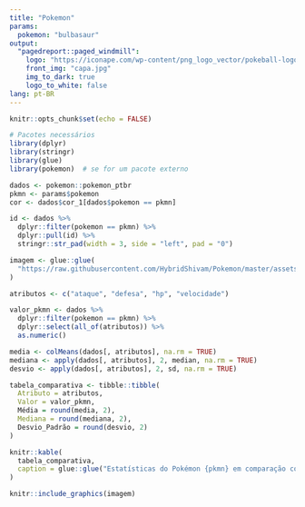 ---
title: "Pokemon"
params:
  pokemon: "bulbasaur"
output: 
  "pagedreport::paged_windmill":
    logo: "https://iconape.com/wp-content/png_logo_vector/pokeball-logo.png"
    front_img: "capa.jpg"
    img_to_dark: true
    logo_to_white: false
lang: pt-BR
---



```{r setup, include=FALSE}
knitr::opts_chunk$set(echo = FALSE)

# Pacotes necessários
library(dplyr)
library(stringr)
library(glue)
library(pokemon)  # se for um pacote externo


```


```{r}
dados <- pokemon::pokemon_ptbr
pkmn <- params$pokemon
cor <- dados$cor_1[dados$pokemon == pkmn]

id <- dados %>%
  dplyr::filter(pokemon == pkmn) %>%
  dplyr::pull(id) %>%
  stringr::str_pad(width = 3, side = "left", pad = "0")

imagem <- glue::glue(
  "https://raw.githubusercontent.com/HybridShivam/Pokemon/master/assets/imagem/{id}.png"
)
```


\newpage

```{r}

atributos <- c("ataque", "defesa", "hp", "velocidade")

valor_pkmn <- dados %>% 
  dplyr::filter(pokemon == pkmn) %>%
  dplyr::select(all_of(atributos)) %>%
  as.numeric()

media <- colMeans(dados[, atributos], na.rm = TRUE)
mediana <- apply(dados[, atributos], 2, median, na.rm = TRUE)
desvio <- apply(dados[, atributos], 2, sd, na.rm = TRUE)

tabela_comparativa <- tibble::tibble(
  Atributo = atributos,
  Valor = valor_pkmn,
  Média = round(media, 2),
  Mediana = round(mediana, 2),
  Desvio_Padrão = round(desvio, 2)
)

knitr::kable(
  tabela_comparativa,
  caption = glue::glue("Estatísticas do Pokémon {pkmn} em comparação com todos os Pokémon")
)

knitr::include_graphics(imagem)



```




















